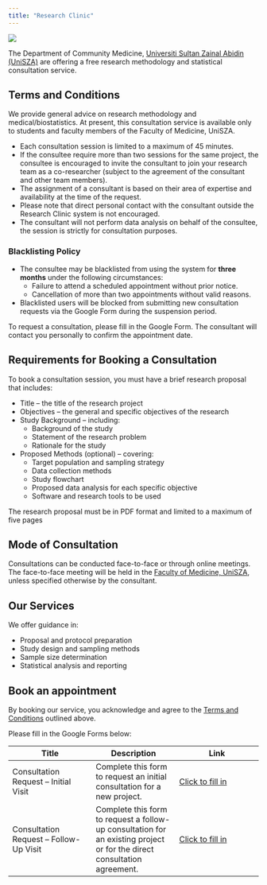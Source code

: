 ```yaml
---
title: "Research Clinic"
---
```


![](image/logo-fp.png)

The Department of Community Medicine, [Universiti Sultan Zainal Abidin (UniSZA)](https://www.unisza.edu.my/) are offering a free research methodology and statistical consultation service.

## Terms and Conditions

We provide general advice on research methodology and medical/biostatistics. At present, this consultation service is available only to students and faculty members of the Faculty of Medicine, UniSZA.

-   Each consultation session is limited to a maximum of 45 minutes.
-   If the consultee require more than two sessions for the same project, the consultee is encouraged to invite the consultant to join your research team as a co-researcher (subject to the agreement of the consultant and other team members).
-   The assignment of a consultant is based on their area of expertise and availability at the time of the request.
-   Please note that direct personal contact with the consultant outside the Research Clinic system is not encouraged.
-   The consultant will not perform data analysis on behalf of the consultee, the session is strictly for consultation purposes.

### Blacklisting Policy

-   The consultee may be blacklisted from using the system for **three months** under the following circumstances:
    -   Failure to attend a scheduled appointment without prior notice.
    -   Cancellation of more than two appointments without valid reasons.
-   Blacklisted users will be blocked from submitting new consultation requests via the Google Form during the suspension period.

To request a consultation, please fill in the Google Form. The consultant will contact you personally to confirm the appointment date.

## Requirements for Booking a Consultation

To book a consultation session, you must have a brief research proposal that includes:

-   Title – the title of the research project
-   Objectives – the general and specific objectives of the research
-   Study Background – including:
    -   Background of the study
    -   Statement of the research problem
    -   Rationale for the study
-   Proposed Methods (optional) – covering:
    -   Target population and sampling strategy
    -   Data collection methods
    -   Study flowchart
    -   Proposed data analysis for each specific objective
    -   Software and research tools to be used

The research proposal must be in PDF format and limited to a maximum of five pages

## Mode of Consultation

Consultations can be conducted face-to-face or through online meetings. The face-to-face meeting will be held in the [Faculty of Medicine, UniSZA](https://maps.app.goo.gl/C5WXT2HbS6gU6dSM7), unless specified otherwise by the consultant.

## Our Services

We offer guidance in:

-   Proposal and protocol preparation
-   Study design and sampling methods
-   Sample size determination
-   Statistical analysis and reporting

## Book an appointment {#book}

By booking our service, you acknowledge and agree to the [Terms and Conditions] outlined above.

Please fill in the Google Forms below:

| Title | Description | Link |
|------------------------|------------------------|------------------------|
| Consultation Request – Initial Visit | Complete this form to request an initial consultation for a new project. | [Click to fill in](https://forms.gle/iL3A93EhrrRTHBib7) |
| Consultation Request – Follow-Up Visit | Complete this form to request a follow-up consultation for an existing project or for the direct consultation agreement. | [Click to fill in](https://forms.gle/u61h4eKnrBuZHUQJA) |
